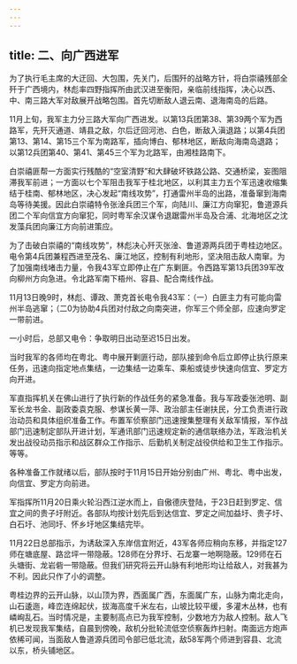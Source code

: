 ```yaml
---
---
---
```

title: 二、向广西进军
---




为了执行毛主席的大迂回、大包围，先关门，后围歼的战略方针，将白崇禧残部全歼于广西境内，林彪率四野指挥所由武汉进至衡阳，亲临前线指挥，决心以西、中、南三路大军对敌展开战略包围。首先切断敌人退云南、退海南岛的后路。

11月上旬，我军主力分三路大军向广西进发。以第13兵团第38、第39两个军为西路军，先歼灭通道、靖县之敌，尔后迂回河池、白色，断敌入滇退路；以第4兵团第13、第14、第15三个军为南路军，插向博白、郁林地区，断敌向海南岛退路；以第12兵团第40、第41、第45三个军为北路军，由湘桂路南下。

白崇禧匪帮一方面实行残酷的“空室清野”和大肆破坏铁路公路、交通桥梁，妄图阻滞我军前进；一方面以七个军阻击我军于桂北地区，以利其主力五个军迅速收缩集结于桂南、郁林地区，决心发起“南线攻势”，打通雷州半岛的出路，准备窜到海南岛等待美援。因此白崇禧特令张淦兵团三个军，向陆川、廉江方向窜犯，鲁道源兵团二个军向信宜方向窜犯，同时粤军余汉谋令退踞雷州半岛及合浦、北海地区之沈发藻兵团向廉江方向前进策应。

为了击破白崇禧的“南线攻势”，林彪决心歼灭张淦、鲁道源两兵团于粤桂边地区。电令第4兵团兼程西进至茂名、廉江地区，控制有利地形，坚决阻击敌人南窜。为了加强南线堵击力量，令我43军立即停止在广东剿匪。令西路军第13兵团39军改向柳州方向急进。令北路军南下梧州、容县、配合南线作战。

11月13日晚9时，林彪、谭政、萧克首长电令我43军：（一）白匪主力有可能向雷州半岛逃窜；（二0为协助4兵团对付敌之向南突进，你军三个师全部，应速向罗定一带前进。

一小时后，总部又电令：争取明日出动至迟15日出发。

当时我军的各师均在粤北、粤中展开剿匪行动，部队接到命令后立即停止执行原来任务，迅速向指定地点集结，一边集结一边乘车、乘船或徒步快速向信宜、罗定方向开进。

军直指挥机关在佛山进行了执行新的作战任务的紧急准备。我与军政委张池明、副军长龙书金、副政委袁克服、参谋长黄一萍、政治部主任谢扶民，分工负责进行政治动员和具体组织准备工作。布置军侦察部门迅速搜集整理有关敌军情报，军作战部门迅速制定部队开进计划，军通讯部门迅速规定新的通信联络办法，军政治机关发出战役动员指示和战区群众工作指示、后勤机关制定战役供给和卫生工作指示。等等。

各种准备工作就绪以后，部队按时于11月15日开始分别由广州、粤北、粤中出发，向信宜、罗定方向前进。

军指挥所11月20日乘火轮沿西江逆水而上，自傲德庆登陆，于23日赶到罗定、信宜之间的贵子圩附近。各部队均按计划先后到达信宜、罗定之间加益圩、贵子圩、白石圩、池同圩、怀乡圩地区集结完毕。

11月22日总部指示，为诱敌深入东岸信宜附近，43军各师应稍向东移，并指定127师在塘底屋、路岔坪一带隐蔽。128师在分界圩、石龙寨一地啊隐蔽。129师在石头塘街、龙岩砦一带隐蔽。但我们研究将云开山脉有利地形均让给敌人，对我甚为不利。因此只作了小的调整。

粤桂边界的云开山脉，以山顶为界，西面属广西，东面属广东，山脉为南北走向，山石逶迤，峰峦连绵起伏，拔海高度千米左右，山坡比较平缓，多灌木丛林，也有嶙峋乱石。当时情况是，主要制高点已为我军控制，少数地方为敌人控制。敌人飞机已发现我军集结，自晨到傍晚，敌机分批轮流低空侦察轰炸扫射。南面远方炮声依稀可闻，当面敌人鲁道源兵团司令部已低北流，敌58军两个师进到容县、北流以东，桥头铺地区。